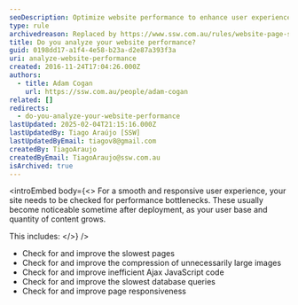 ```yaml
---
seoDescription: Optimize website performance to enhance user experience and improve search engine rankings with efficient page load times, compressed images, and optimized database queries
type: rule
archivedreason: Replaced by https://www.ssw.com.au/rules/website-page-speed
title: Do you analyze your website performance?
guid: 0198dd17-a1f4-4e58-b23a-d2e87a393f3a
uri: analyze-website-performance
created: 2016-11-24T17:04:26.000Z
authors:
  - title: Adam Cogan
    url: https://ssw.com.au/people/adam-cogan
related: []
redirects:
  - do-you-analyze-your-website-performance
lastUpdated: 2025-02-04T21:15:16.000Z
lastUpdatedBy: Tiago Araújo [SSW]
lastUpdatedByEmail: tiagov8@gmail.com
createdBy: TiagoAraujo
createdByEmail: TiagoAraujo@ssw.com.au
isArchived: true
---
```


<introEmbed
  body={<>
For a smooth and responsive user experience, your site needs to be checked for performance bottlenecks. These usually become noticeable sometime after deployment, as your user base and quantity of content grows.

This includes:
  </>}
/>
* Check for and improve the slowest pages
* Check for and improve the compression of unnecessarily large images
* Check for and improve inefficient Ajax JavaScript code
* Check for and improve the slowest database queries
* Check for and improve page responsiveness
